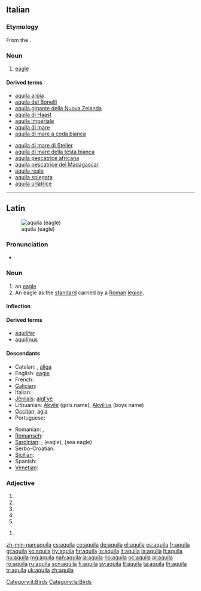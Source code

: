 {{also|Aquila}}
==Italian==

===Etymology===
From the {{etyl|la|it}} {{term|aquila|lang=la}}.

===Noun===
{{it-noun|aquil|f|a|e}}

# [[eagle]]

====Derived terms====
{{top2}}
* [[aquila arpia]]
* [[aquila del Bonelli]]
* [[aquila gigante della Nuova Zelanda]]
* [[aquila di Haast]]
* [[aquila imperiale]]
* [[aquila di mare]]
* [[aquila di mare a coda bianca]]
{{mid2}}
* [[aquila di mare di Steller]]
* [[aquila di mare della testa bianca]]
* [[aquila pescatrice africana]]
* [[aquila pescatrice del Madagascar]]
* [[aquila reale]]
* [[aquila spiegata]]
* [[aquila urlatrice]]
{{bottom}}

[[Category:it:Birds]]
----

==Latin==
[[File:Bonelli's Eagle I IMG 3234.jpg|thumb|aquila (eagle)]]

===Pronunciation===
* {{a|Classical}} {{IPA|/ˈa.kʷi.la/|lang=la}}

===Noun===
{{la-noun|aquila|aquilae|aquilae|f|first}}

# an [[eagle]]
# An eagle as the [[standard]] carried by a [[Roman]] [[legion]].

====Inflection====
{{la-decl-1st|aquil}}

====Derived terms====
* [[aquilifer]]
* [[aquilinus|aquilīnus]]

====Descendants====
{{top2}}
* Catalan: {{l|ca|àguila}}, [[àliga]]
* English: [[eagle]]
* French: {{l|fr|aigle}}
* [[Galician]]: {{l|gl|aguia}}
* Italian: {{l|it|aquila}}
* [[Jèrriais]]: [[aigl'ye]]
* Lithuanian: [[Akvilė]] (girls name), [[Akvilius]] (boys name)
* [[Occitan]]: [[agla]]
* Portuguese: {{l|pt|águia}}
{{mid2}}
* Romanian: {{l|ro|aceră}}, {{l|ro|acvilă}}
* [[Romansch]]: {{l|rm|evla}}
* [[Sardinian]]: {{l|sc|àbbila}}, {{l|sc|àchili}} (eagle), {{l|sc|achiliera}} (sea eagle)
* Serbo-Croatian: {{l|sh|akvila|ȃkvila}}
* [[Sicilian]]: {{l|scn|àcula}}
* Spanish: {{l|es|águila}}
* [[Venetian]]: {{l|vec|àquiła}}
{{bottom}}

===Adjective===
{{la-adj-form|aquila}}

# {{inflection of|aquilus||nom|f|s|lang=la}}
# {{inflection of|aquilus||nom|n|p|lang=la}}
# {{inflection of|aquilus||acc|n|p|lang=la}}
# {{inflection of|aquilus||voc|f|s|lang=la}}
# {{inflection of|aquilus||voc|n|p|lang=la}}

{{la-adj-form|aquilā}}

# {{inflection of|aquilus||abl|f|s|lang=la}}

[[Category:la:Birds]]

[[zh-min-nan:aquila]]
[[cs:aquila]]
[[co:aquila]]
[[de:aquila]]
[[el:aquila]]
[[es:aquila]]
[[fr:aquila]]
[[gl:aquila]]
[[ko:aquila]]
[[hy:aquila]]
[[hr:aquila]]
[[io:aquila]]
[[it:aquila]]
[[la:aquila]]
[[lt:aquila]]
[[hu:aquila]]
[[mg:aquila]]
[[nah:aquila]]
[[ja:aquila]]
[[no:aquila]]
[[oc:aquila]]
[[pl:aquila]]
[[ro:aquila]]
[[ru:aquila]]
[[scn:aquila]]
[[fi:aquila]]
[[sv:aquila]]
[[tl:aquila]]
[[ta:aquila]]
[[th:aquila]]
[[tr:aquila]]
[[uk:aquila]]
[[zh:aquila]]